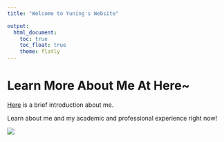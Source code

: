 ```yaml
---
title: "Welcome to Yuning's Website"

output: 
  html_document:
    toc: true
    toc_float: true
    theme: flatly
---
```


# Learn More About Me At Here~

[Here](about.html) is a brief introduction about me.

Learn about me and my academic and professional experience right now!

![](beiying.jpg)